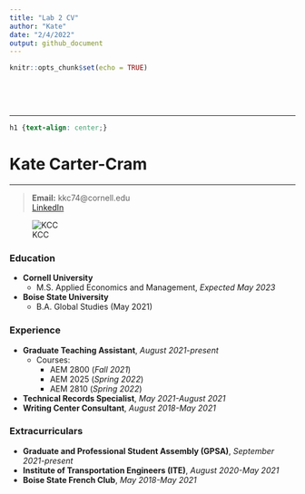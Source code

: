 ```yaml
---
title: "Lab 2 CV"
author: "Kate"
date: "2/4/2022"
output: github_document
---
```


```r
knitr::opts_chunk$set(echo = TRUE)
```

<br>    

<br>  

---

```css
h1 {text-align: center;}
```

# Kate Carter-Cram

---


>**Email:** kkc74@cornell.edu  
>[LinkedIn](https://www.linkedin.com/in/katecartercram/)  


![KCC](/Users/katecarter-cram/Documents/Headshots/00001028.jpeg)

### Education  
- **Cornell University**  
    - M.S. Applied Economics and Management, *Expected May 2023*  
- **Boise State University**  
    - B.A. Global Studies (May 2021)
    
### Experience  
- **Graduate Teaching Assistant**, *August 2021-present*
    - Courses:  
        - AEM 2800 (*Fall 2021*)  
        - AEM 2025 (*Spring 2022*)  
        - AEM 2810 (*Spring 2022*)  
- **Technical Records Specialist**, *May 2021-August 2021*
- **Writing Center Consultant**, *August 2018-May 2021*

### Extracurriculars 
- **Graduate and Professional Student Assembly (GPSA)**, *September 2021-present* 
- **Institute of Transportation Engineers (ITE)**, *August 2020-May 2021*
- **Boise State French Club**, *May 2018-May 2021*


    

    





